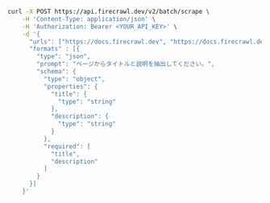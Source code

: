 ```bash cURL
curl -X POST https://api.firecrawl.dev/v2/batch/scrape \
    -H 'Content-Type: application/json' \
    -H 'Authorization: Bearer <YOUR_API_KEY>' \
    -d '{
      "urls": ["https://docs.firecrawl.dev", "https://docs.firecrawl.dev/sdks/overview"],
      "formats" : [{
        "type": "json",
        "prompt": "ページからタイトルと説明を抽出してください。",
        "schema": {
          "type": "object",
          "properties": {
            "title": {
              "type": "string"
            },
            "description": {
              "type": "string"
            }
          },
          "required": [
            "title",
            "description"
          ]
        }
      }]
    }'
```
